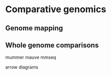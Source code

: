 # Comparative genomics {#sec-comparative-genomics}

## Genome mapping 

## Whole genome comparisons

mummer
mauve
mmseq

arrow diagrams 